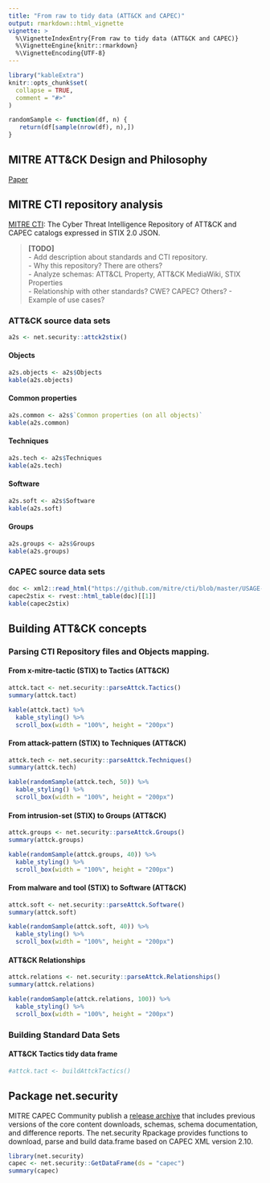 ```yaml
---
title: "From raw to tidy data (ATT&CK and CAPEC)"
output: rmarkdown::html_vignette
vignette: >
  %\VignetteIndexEntry{From raw to tidy data (ATT&CK and CAPEC)}
  %\VignetteEngine{knitr::rmarkdown}
  %\VignetteEncoding{UTF-8}
---
```


```r
library("kableExtra")
knitr::opts_chunk$set(
  collapse = TRUE,
  comment = "#>"
)

randomSample <- function(df, n) { 
   return(df[sample(nrow(df), n),])
}
```

## MITRE ATT&CK Design and Philosophy

[Paper](https://www.mitre.org/publications/technical-papers/mitre-attack-design-and-philosophy)

## MITRE CTI repository analysis

[MITRE CTI](https://github.com/mitre/cti): The Cyber Threat Intelligence Repository of ATT&CK and CAPEC catalogs expressed in STIX 2.0 JSON.

> **[TODO]**   
> - Add description about standards and CTI repository.  
> - Why this repository? There are others?  
> - Analyze schemas: ATT&CL Property, ATT&CK MediaWiki, STIX Properties  
> - Relationship with other standards? CWE? CAPEC? Others?
> - Example of use cases?
>

### ATT&CK source data sets

```r
a2s <- net.security::attck2stix()
```

#### Objects

```r
a2s.objects <- a2s$Objects
kable(a2s.objects)
```

#### Common properties

```r
a2s.common <- a2s$`Common properties (on all objects)`
kable(a2s.common)
```

#### Techniques

```r
a2s.tech <- a2s$Techniques
kable(a2s.tech)
```

#### Software

```r
a2s.soft <- a2s$Software
kable(a2s.soft)
```

#### Groups

```r
a2s.groups <- a2s$Groups
kable(a2s.groups)
```

### CAPEC source data sets

```r
doc <- xml2::read_html("https://github.com/mitre/cti/blob/master/USAGE-CAPEC.md")
capec2stix <- rvest::html_table(doc)[[1]]
kable(capec2stix)
```

## Building ATT&CK concepts

### Parsing CTI Repository files and Objects mapping.

#### From x-mitre-tactic (STIX) to Tactics (ATT&CK)

```r
attck.tact <- net.security::parseAttck.Tactics()
summary(attck.tact)
```

```r
kable(attck.tact) %>%
  kable_styling() %>%
  scroll_box(width = "100%", height = "200px")
```

#### From attack-pattern (STIX) to Techniques (ATT&CK)

```r
attck.tech <- net.security::parseAttck.Techniques()
summary(attck.tech)
```

```r
kable(randomSample(attck.tech, 50)) %>%
  kable_styling() %>%
  scroll_box(width = "100%", height = "200px")
```

#### From intrusion-set (STIX) to Groups (ATT&CK)

```r
attck.groups <- net.security::parseAttck.Groups()
summary(attck.groups)
```

```r
kable(randomSample(attck.groups, 40)) %>%
  kable_styling() %>%
  scroll_box(width = "100%", height = "200px")
```

#### From malware and tool (STIX) to Software (ATT&CK)

```r
attck.soft <- net.security::parseAttck.Software()
summary(attck.soft)
```

```r
kable(randomSample(attck.soft, 40)) %>%
  kable_styling() %>%
  scroll_box(width = "100%", height = "200px")
```

#### ATT&CK Relationships
```r
attck.relations <- net.security::parseAttck.Relationships()
summary(attck.relations)
```

```r
kable(randomSample(attck.relations, 100)) %>%
  kable_styling() %>%
  scroll_box(width = "100%", height = "200px")
```

### Building Standard Data Sets

#### ATT&CK Tactics tidy data frame

```r
#attck.tact <- buildAttckTactics()
```


## Package net.security

MITRE CAPEC Community publish a [release archive](https://capec.mitre.org/data/archive.html) that includes previous versions of the core content downloads, schemas, schema documentation, and difference reports. The net.security Rpackage provides functions to download, parse and build data.frame based on CAPEC XML version 2.10.

```r
library(net.security)
capec <- net.security::GetDataFrame(ds = "capec")
summary(capec)
```
